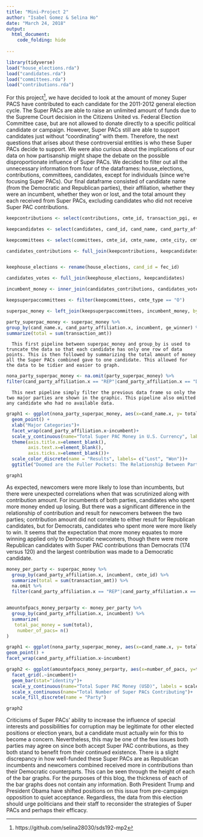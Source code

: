 ```yaml
---
title: "Mini-Project 2"
author: "Isabel Gomez & Selina Ho"
date: "March 24, 2018"
output: 
  html_document:
    code_folding: hide
    
---
```


```r
library(tidyverse)
load("house_elections.rda")
load("candidates.rda")
load("committees.rda")
load("contributions.rda")
```
        
   For this project[^1], we have decided to look at the amount of money Super PACS have contributed to each candidate for the 2011-2012 general election cycle. The Super PACs are able to raise an unlimited amount of funds due to the Supreme Court decision in the Citizens United vs. Federal Election Committee case, but are not allowed to donate directly to a specific political candidate or campaign. However, Super PACs still are able to support candidates just without “coordinating” with them. Therefore, the next questions that arises about these controversial entities is who these Super PACs decide to support. We were also curious about the implications of our data on how partisanship might shape the debate on the possible disproportionate influence of Super PACs. We decided to filter out all the unnecessary information from four of the dataframes: house_elections, contributions, committees, candidates, except for individuals (since we’re focusing Super PACs). Our final dataframe consisted of candidate name (from the Democratic and Republican parties), their affiliation, whether they were an incumbent, whether they won or lost, and the total amount they each received from Super PACs, excluding candidates who did not receive Super PAC contributions.
```r
keepcontributions <- select(contributions, cmte_id, transaction_pgi, entity_type, name, city, state, zip_code, transaction_dt, transaction_amt, other_id, cand_id)

keepcandidates <- select(candidates, cand_id, cand_name, cand_party_affiliation, cand_election_yr, cand_office_state, cand_office, cand_office_district, cand_ici, cand_pcc)

keepcommittees <- select(committees, cmte_id, cmte_name, cmte_city, cmte_state, cmte_zip, cmte_dsgn, cmte_type, cmte_party_affiliation, cand_id)

candidates_contributions <- full_join(keepcontributions, keepcandidates)


keephouse_elections <- rename(house_elections, cand_id = fec_id)

candidates_votes <- full_join(keephouse_elections, keepcandidates)

incumbent_money <- inner_join(candidates_contributions, candidates_votes, by = "cand_id")

keepsuperpaccommittees <- filter(keepcommittees, cmte_type == "O")

superpac_money <- left_join(keepsuperpaccommittees, incumbent_money, by="cmte_id")
```
```r
party_superpac_money <- superpac_money %>%
group_by(cand_name.x, cand_party_affiliation.x, incumbent, ge_winner) %>%
summarize(total = sum(transaction_amt))
```

      This first pipeline between superpac_money and group_by is used to truncate the data so that each candidate has only one row of data points. This is then followed by summarizing the total amount of money all the Super PACs combined gave to one candidate. This allowed for the data to be tidier and easier to graph. 
```r
nona_party_superpac_money <- na.omit(party_superpac_money) %>%
filter(cand_party_affiliation.x == "REP"|cand_party_affiliation.x == "DEM")
```

      This next pipeline simply filter the previous data frame so only the two major parties are shown in the graphic. This pipeline also omitted any candidate who had no available data. 
```r
graph1 <- ggplot(nona_party_superpac_money, aes(x=cand_name.x, y= total, col=ge_winner)) +
  geom_point() +  
  xlab("Major Categories")+
  facet_wrap(cand_party_affiliation.x~incumbent)+
  scale_y_continuous(name="Total Super PAC Money in U.S. Currency", labels = scales::comma)+
  theme(axis.title.x=element_blank(),
        axis.text.x=element_blank(),
        axis.ticks.x=element_blank())+
  scale_color_discrete(name = "Results", labels= c("Lost", "Won"))+
  ggtitle("Doomed are the Fuller Pockets: The Relationship Between Party, Incumbency, Super PAC Contributions and Electoral Success")

graph1
```

   As expected, newcomers were more likely to lose than incumbents, but there were unexpected correlations when that was scrutinized along with contribution amount. For incumbents of both parties, candidates who spent more money ended up losing. But there was a significant difference in the relationship of contribution and result for newcomers between the two parties; contribution amount did not correlate to either result for Republican candidates, but for Democrats, candidates who spent more were more likely to win. It seems that the expectation that more money equates to more winning applied only to Democratic newcomers, though there were more Republican candidates with Super PAC contributions than Democrats (174 versus 120) and the largest contribution was made to a Democratic candidate.

```r
money_per_party <- superpac_money %>%
  group_by(cand_party_affiliation.x, incumbent, cmte_id) %>%
  summarize(total = sum(transaction_amt)) %>%
  na.omit %>%
  filter(cand_party_affiliation.x == "REP"|cand_party_affiliation.x == "DEM")


amountofpacs_money_perparty <- money_per_party %>%
  group_by(cand_party_affiliation.x, incumbent) %>%
  summarize(
   total_pac_money = sum(total),
    number_of_pacs= n()
)

graph1 <- ggplot(nona_party_superpac_money, aes(x=cand_name.x, y= total, col=ge_winner)) +
geom_point() +
facet_wrap(cand_party_affiliation.x~incumbent)

graph2 <- ggplot(amountofpacs_money_perparty, aes(x=number_of_pacs, y=total_pac_money, fill=cand_party_affiliation.x)) +
  facet_grid(.~incumbent)+
  geom_bar(stat="identity")+
  scale_y_continuous(name="Total Super PAC Money (USD)", labels = scales::comma)+
  scale_x_continuous(name="Total Number of Super PACs Contributing")+
  scale_fill_discrete(name = "Party")

graph2
```

   Criticisms of Super PACs’ ability to increase the influence of special interests and possibilities for corruption may be legitimate for other elected positions or election years, but a candidate must actually win for this to become a concern. Nevertheless, this may be one of the few issues both parties may agree on since both accept Super PAC contributions, as they both stand to benefit from their continued existence. There is a slight discrepancy in how well-funded these Super PACs are as Republican incumbents and newcomers combined received more in contributions than their Democratic counterparts. This can be seen through the height of each of the bar graphs. For the purposes of this blog, the thickness of each of the bar graphs does not contain any information. Both President Trump and President Obama have shifted positions on this issue from pre-campaign opposition to quiet acceptance. Regardless, the data from this election should urge politicians and their staff to reconsider the strategies of Super PACs and perhaps their efficacy.

[^1]: https://github.com/selina28030/sds192-mp2